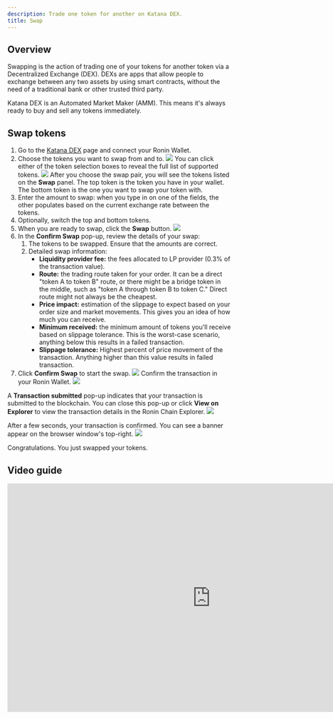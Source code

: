 ```yaml
---
description: Trade one token for another on Katana DEX.
title: Swap
---
```



## Overview

Swapping is the action of trading one of your tokens for another token via a Decentralized Exchange (DEX). DEXs are apps that allow people to exchange between any two assets by using smart contracts, without the need of a traditional bank or other trusted third party.

Katana DEX is an Automated Market Maker (AMM). This means it's always ready to buy and sell any tokens immediately.

## Swap tokens

1. Go to the [Katana DEX](https://katana.roninchain.com/swap) page and connect your Ronin Wallet.
2. Choose the tokens you want to swap from and to.
    <img src={swapFrom} width={1000} />
    You can click either of the token selection boxes to reveal the full list of supported tokens.
    <img src={swapToList} width={1000} />
    After you choose the swap pair, you will see the tokens listed on the **Swap** panel. The top token is the token you have in your wallet. The bottom token is the one you want to swap your token with.
3. Enter the amount to swap: when you type in on one of the fields, the other populates based on the current exchange rate between the tokens.
4. Optionally, switch the top and bottom tokens.
5. When you are ready to swap, click the **Swap** button.
    <img src={swapTo} width={1000} />
6. In the **Confirm Swap** pop-up, review the details of your swap:
    1. The tokens to be swapped. Ensure that the amounts are correct.
    2. Detailed swap information:
        * **Liquidity provider fee:** the fees allocated to LP provider (0.3% of the transaction value).
        * **Route:** the trading route taken for your order. It can be a direct "token A to token B" route, or there might be a bridge token in the middle, such as "token A through token B to token C." Direct route might not always be the cheapest.
        * **Price impact:** estimation of the slippage to expect based on your order size and market movements. This gives you an idea of how much you can receive.
        * **Minimum received:** the minimum amount of tokens you'll receive based on slippage tolerance. This is the worst-case scenario, anything below this results in a failed transaction.
        * **Slippage tolerance:** Highest percent of price movement of the transaction. Anything higher than this value results in failed transaction.
7. Click **Confirm Swap** to start the swap.
    <img src={swapConfirmDetails} width={1000} />
   Confirm the transaction in your Ronin Wallet.
    <img src={swapConfirmTxn} width={1000} />

A **Transaction submitted** pop-up indicates that your transaction is submitted to the blockchain. You can close this pop-up or click **View on Explorer** to view the transaction details in the Ronin Chain Explorer.
<img src={swapTxnSubmitted} width={1000} />

After a few seconds, your transaction is confirmed. You can see a banner appear on the browser window's top-right.
<img src={swapCompleted} width={1000} />

Congratulations. You just swapped your tokens.

## Video guide

<iframe width="912" height="513" src="https://www.youtube.com/embed/84H2XJjvSlE" title="Katana Swap Tutorial" frameborder="0" allow="accelerometer; autoplay; clipboard-write; encrypted-media; gyroscope; picture-in-picture; web-share" referrerpolicy="strict-origin-when-cross-origin" allowfullscreen></iframe>
